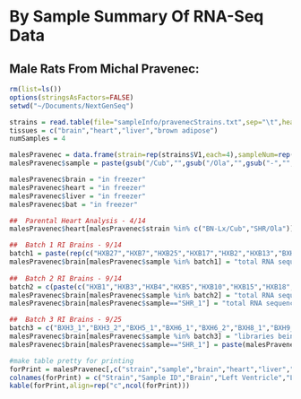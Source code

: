 By Sample Summary Of RNA-Seq Data
========================================================

Male Rats From Michal Pravenec:
-----------------------

```r
rm(list=ls())
options(stringsAsFactors=FALSE)
setwd("~/Documents/NextGenSeq")

strains = read.table(file="sampleInfo/pravenecStrains.txt",sep="\t",header=FALSE)
tissues = c("brain","heart","liver","brown adipose")
numSamples = 4

malesPravenec = data.frame(strain=rep(strains$V1,each=4),sampleNum=rep(c(1:4),nrow(strains)))
malesPravenec$sample = paste(gsub("/Cub","",gsub("/Ola","",gsub("-","",malesPravenec$strain,fixed=TRUE),fixed=TRUE),fixed=TRUE),malesPravenec$sampleNum,sep="_")

malesPravenec$brain = "in freezer"
malesPravenec$heart = "in freezer"
malesPravenec$liver = "in freezer"
malesPravenec$bat = "in freezer"

##  Parental Heart Analysis - 4/14
malesPravenec$heart[malesPravenec$strain %in% c("BN-Lx/Cub","SHR/Ola")] = "total RNA sequenced (02Jun14); small RNA sequenced (19May14)"

##  Batch 1 RI Brains - 9/14
batch1 = paste(rep(c("HXB27","HXB7","HXB25","HXB17","HXB2","HXB13","BXH12","SHR"),each=2),rep(c(1:2),8),sep="_")
malesPravenec$brain[malesPravenec$sample %in% batch1] = "total RNA sequenced (05Sep14); small RNA sequenced (21Jul14)"
              
##  Batch 2 RI Brains - 9/14             
batch2 = c(paste(c("HXB1","HXB3","HXB4","HXB5","HXB10","HXB15","HXB18","HXB20","HXB21","HXB22","HXB23","HXB24","HXB29","HXB31","BXH2"),"_1",sep=""))
malesPravenec$brain[malesPravenec$sample %in% batch2] = "total RNA sequenced (24Sep14); small RNA sequenced (23Sep14)"
malesPravenec$brain[malesPravenec$sample=="SHR_1"] = "total RNA sequenced (05Sep14); small RNA sequenced (21Jul14); REPLICATE (same extraction/different library prep) - total RNA sequenced (24Sep14) and small RNA sequenced (23Sep14)"

##  Batch 3 RI Brains - 9/25
batch3 = c("BXH3_1","BXH3_2","BXH5_1","BXH6_1","BXH6_2","BXH8_1","BXH9_1","BXH9_2","BXH10_1","BXH10_2","BXH11_1","BXH11_2","BXH13_1","BNLx_1","BNLx_2")
malesPravenec$brain[malesPravenec$sample %in% batch3] = "libraries being prepped (25Sep14)"
malesPravenec$brain[malesPravenec$sample=="SHR_1"] = paste(malesPravenec$brain[malesPravenec$sample=="SHR_1"],"; REPLICATE2 libraries being prepped (25Sep14)",sep="")
```


```r
#make table pretty for printing
forPrint = malesPravenec[,c("strain","sample","brain","heart","liver","bat")]
colnames(forPrint) = c("Strain","Sample ID","Brain","Left Ventricle","Liver","Brown Adipose Tissue")
kable(forPrint,align=rep("c",ncol(forPrint)))
```

